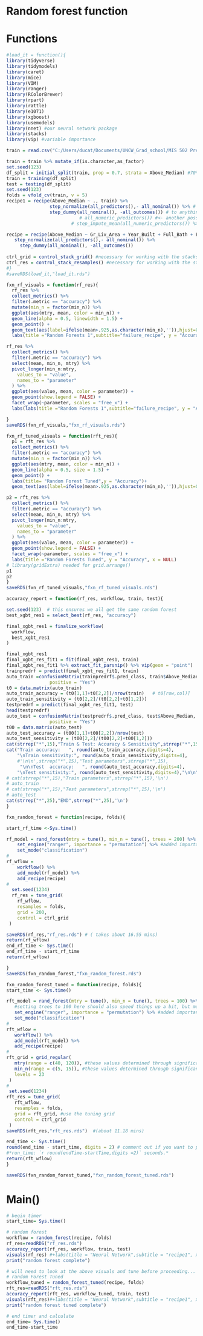 # Random forest function

# Functions
```{r 2. Library, include=FALSE, echo=FALSE}
#load_it = function(){
library(tidyverse)
library(tidymodels)
library(caret)
library(mice)
library(VIM)
library(ranger)
library(RColorBrewer)
library(rpart)
library(rattle)
library(e1071)
library(xgboost)
library(usemodels)
library(nnet) #our neural network package
library(stacks)
library(vip) #variable importance

train = read.csv("C:/Users/ducat/Documents/UNCW_Grad_school/MIS 502 Predictive Analytics/Final Project2/Stacked Final individual pieces/ames_student-1.csv")

train = train %>% mutate_if(is.character,as_factor) 
set.seed(123) 
df_split = initial_split(train, prop = 0.7, strata = Above_Median) #70% in training
train = training(df_split)
test = testing(df_split)
set.seed(123)
folds = vfold_cv(train, v = 5)
recipe1 = recipe(Above_Median ~ ., train) %>%  
                step_normalize(all_predictors(),- all_nominal()) %>% # normalizes numeric predictors, not needed for categorical
                step_dummy(all_nominal(), -all_outcomes()) # to anything that is nominal(), but not the response
                           # all_numeric_predictors()) #<- another possible
                        # step_impute_mean(all_numeric_predictors()) %>%

recipe = recipe(Above_Median ~ Gr_Liv_Area + Year_Built + Full_Bath + First_Flr_SF + Total_Bsmt_SF + Garage_Area + Lot_Area + Garage_Type + Overall_Qual + Garage_Cars, train) %>%
   step_normalize(all_predictors(),- all_nominal()) %>%
     step_dummy(all_nominal(), -all_outcomes()) 
                       
ctrl_grid = control_stack_grid() #necessary for working with the stacks package
ctrl_res = control_stack_resamples() #necessary for working with the stacks package
#}
#saveRDS(load_it,"load_it.rds")
```


```{r visuals}
fxn_rf_visuals = function(rf_res){
  rf_res %>%
  collect_metrics() %>%
  filter(.metric == "accuracy") %>%
  mutate(min_n = factor(min_n)) %>%
  ggplot(aes(mtry, mean, color = min_n)) +
  geom_line(alpha = 0.5, linewidth = 1.5) +
  geom_point() +
  geom_text(aes(label=ifelse(mean>.925,as.character(min_n),'')),hjust=0,vjust=0)+
  labs(title ="Random Forests 1",subtitle="failure_recipe", y = "Accuracy")

rf_res %>%
  collect_metrics() %>%
  filter(.metric == "accuracy") %>%
  select(mean, min_n, mtry) %>%
  pivot_longer(min_n:mtry,
    values_to = "value",
    names_to = "parameter"
  ) %>%
  ggplot(aes(value, mean, color = parameter)) +
  geom_point(show.legend = FALSE) +
  facet_wrap(~parameter, scales = "free_x") +
  labs(labs(title ="Random Forests 1",subtitle="failure_recipe", y = "Accuracy", x = NULL))  

}
saveRDS(fxn_rf_visuals,"fxn_rf_visuals.rds")
```

```{r tuned visuals}
fxn_rf_tuned_visuals = function(rft_res){
  p1 = rft_res %>%
  collect_metrics() %>%
  filter(.metric == "accuracy") %>%
  mutate(min_n = factor(min_n)) %>%
  ggplot(aes(mtry, mean, color = min_n)) +
  geom_line(alpha = 0.5, size = 1.5) +
  geom_point() +
  labs(title= "Random Forest Tuned",y = "Accuracy")+
  geom_text(aes(label=ifelse(mean>.925,as.character(min_n),'')),hjust=0,vjust=0)

p2 = rft_res %>%
  collect_metrics() %>%
  filter(.metric == "accuracy") %>%
  select(mean, min_n, mtry) %>%
  pivot_longer(min_n:mtry,
    values_to = "value",
    names_to = "parameter"
  ) %>%
  ggplot(aes(value, mean, color = parameter)) +
  geom_point(show.legend = FALSE) +
  facet_wrap(~parameter, scales = "free_x") +
  labs(title ="Random Forests Tuned", y = "Accuracy", x = NULL)
# library(gridExtra) needed for grid.arrange()
p1
p2
}
saveRDS(fxn_rf_tuned_visuals,"fxn_rf_tuned_visuals.rds")
```

```{r accuracy}
accuracy_report = function(rf_res, workflow, train, test){

set.seed(123)  # this ensures we all get the same random forest
best_xgbt_res1 = select_best(rf_res, "accuracy")

final_xgbt_res1 = finalize_workflow(
  workflow,
  best_xgbt_res1
)

final_xgbt_res1
final_xgbt_res_fit1 = fit(final_xgbt_res1, train)
final_xgbt_res_fit1 %>% extract_fit_parsnip() %>% vip(geom = "point")
trainpredrf = predict(final_xgbt_res_fit1, train)
auto_train =confusionMatrix(trainpredrf$.pred_class, train$Above_Median, 
                positive = "Yes")
t0 = data.matrix(auto_train)
auto_train_accuracy = (t0[1,1]+t0[2,2])/nrow(train)   # t0[row,col)]
auto_train_sensitivity = (t0[2,2]/(t0[2,2]+t0[1,2]))
testpredrf = predict(final_xgbt_res_fit1, test)
head(testpredrf)
auto_test = confusionMatrix(testpredrf$.pred_class, test$Above_Median, 
                positive = "Yes")
t00 = data.matrix(auto_test)
auto_test_accuracy = (t00[1,1]+t00[2,2])/nrow(test)
auto_test_sensitivity = (t00[2,2]/(t00[2,2]+t00[1,2]))
cat(strrep("*",15),"Train & Test: Accuracy & Sensitivity",strrep("*",15),'\n\n')
cat("Train accuracy:   ", round(auto_train_accuracy,digits=4),
    "\nTrain sensitivity:", round(auto_train_sensitivity,digits=4),
    #'\n\n',strrep("*",15),"Test parameters",strrep("*",15),
     "\n\nTest  accuracy:   ", round(auto_test_accuracy,digits=4),
    "\nTest sensitivity:", round(auto_test_sensitivity,digits=4),"\n\n")
# cat(strrep("*",15),"Train parameters",strrep("*",15),'\n')
# auto_train
# cat(strrep("*",15),"Test parameters",strrep("*",15),'\n')
# auto_test
cat(strrep("*",25),"END",strrep("*",25),'\n')
}
```

```{r  trees=200, set.seed(1234),grid=200}
fxn_random_forest = function(recipe, folds){  

start_rf_time <-Sys.time()

rf_model = rand_forest(mtry = tune(), min_n = tune(), trees = 200) %>% #add tuning of mtry and min_n parameters
    set_engine("ranger", importance = "permutation") %>% #added importance metric
    set_mode("classification")
#
rf_wflow =
    workflow() %>%
    add_model(rf_model) %>%
    add_recipe(recipe)
#
  set.seed(1234)
  rf_res = tune_grid(
    rf_wflow,
    resamples = folds,
    grid = 200,
    control = ctrl_grid
 )

saveRDS(rf_res,"rf_res.rds") # ( takes about 16.55 mins)
return(rf_wflow)
end_rf_time <- Sys.time()
end_rf_time - start_rf_time
return(rf_wflow)

}
saveRDS(fxn_random_forest,"fxn_random_forest.rds")
```

```{r trees=100, mtry(40,120),min_n(5,15),levels=23, set.seed(1234)}
fxn_random_forest_tuned = function(recipe, folds){
start_time <- Sys.time()

rft_model = rand_forest(mtry = tune(), min_n = tune(), trees = 100) %>% #add tuning of mtry and min_n parameters
   #setting trees to 100 here should also speed things up a bit, but more trees might be better
   set_engine("ranger", importance = "permutation") %>% #added importance metric
   set_mode("classification")
# 
rft_wflow = 
   workflow() %>% 
   add_model(rft_model) %>% 
   add_recipe(recipe)
# 
rft_grid = grid_regular(
   mtry(range = c(40, 120)), #these values determined through significant trial and error  # this came up as columns requested ie(predictors er msg:8 columns were requested but there were 7 predictors in the data. 7 will be used) 
   min_n(range = c(5, 15)), #these values determined through significant trial and error
   levels = 23
 )
# 
 set.seed(1234)
rft_res = tune_grid(    
   rft_wflow,
   resamples = folds,
   grid = rft_grid, #use the tuning grid
   control = ctrl_grid
 )
saveRDS(rft_res,"rft_res.rds")  #(about 11.18 mins)

end_time <- Sys.time()
round(end_time - start_time, digits = 2) # comment out if you want to print and not see the time difference of
#*run_time: `r round(endTime-startTime,digits =2)` seconds.*
return(rft_wflow)
}

saveRDS(fxn_random_forest_tuned,"fxn_random_forest_tuned.rds")
```



# Main()
```{r main}
# begin timer
start_time= Sys.time()

# random forest
workflow = random_forest(recipe, folds)
rf_res=readRDS("rf_res.rds")
accuracy_report(rf_res, workflow, train, test)
visuals(rf_res) #+labs(title = "Neural Network",subtitle = "recipe1", x = NULL, y = "Accuracy")
print("random forest complete")

# will need to look at the above visuals and tune before proceeding...
# random Forest Tuned
workflow_tuned = random_forest_tuned(recipe, folds)
rft_res=readRDS("rft_res.rds")
accuracy_report(rft_res, workflow_tuned, train, test)
visuals(rft_res)#+labs(title = "Neural Network",subtitle = "recipe1", x = NULL, y = "Accuracy")
print("random forest tuned complete")

# end timer and calculate
end_time= Sys.time()
end_time-start_time
```

